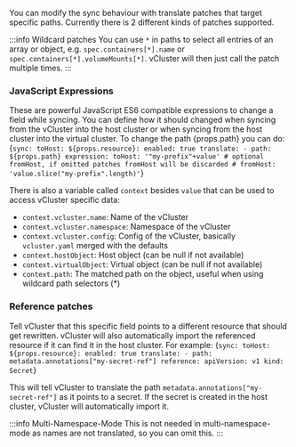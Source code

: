 
<ProAdmonition/>

You can modify the sync behaviour with translate patches that target specific paths. Currently there is 2 different kinds of patches supported.

:::info Wildcard patches
You can use `*` in paths to select all entries of an array or object, e.g. `spec.containers[*].name` or `spec.containers[*].volumeMounts[*]`. vCluster will then just call the patch multiple times.
:::

### JavaScript Expressions

These are powerful JavaScript ES6 compatible expressions to change a field while syncing. You can define how it should changed when syncing from the vCluster into the host cluster or when syncing from the host cluster into the virtual cluster. To change the path <span>{props.path}</span> you can do:
<CodeBlock language="yaml">
{`sync:
  toHost:
    ${props.resource}:
      enabled: true
      translate:
      - path: ${props.path}
        expression:
          toHost: '"my-prefix"+value'
          # optional fromHost, if omitted patches fromHost will be discarded
          # fromHost: 'value.slice("my-prefix".length)'`}
</CodeBlock>

There is also a variable called `context` besides `value` that can be used to access vCluster specific data:
* `context.vcluster.name`: Name of the vCluster
* `context.vcluster.namespace`: Namespace of the vCluster
* `context.vcluster.config`: Config of the vCluster, basically `vcluster.yaml` merged with the defaults
* `context.hostObject`: Host object (can be null if not available)
* `context.virtualObject`: Virtual object (can be null if not available)
* `context.path`: The matched path on the object, useful when using wildcard path selectors (*)

### Reference patches

Tell vCluster that this specific field points to a different resource that should get rewritten. vCluster will also automatically import the referenced resource if it can find it in the host cluster. For example:
<CodeBlock language="yaml">
{`sync:
  toHost:
    ${props.resource}:
      enabled: true
      translate:
      - path: metadata.annotations["my-secret-ref"]
        reference:
          apiVersion: v1
          kind: Secret`}
</CodeBlock>

This will tell vCluster to translate the path `metadata.annotations["my-secret-ref"]` as it points to a secret. If the secret is created in the host cluster, vCluster will automatically import it.

:::info Multi-Namespace-Mode
This is not needed in multi-namespace-mode as names are not translated, so you can omit this.
:::
